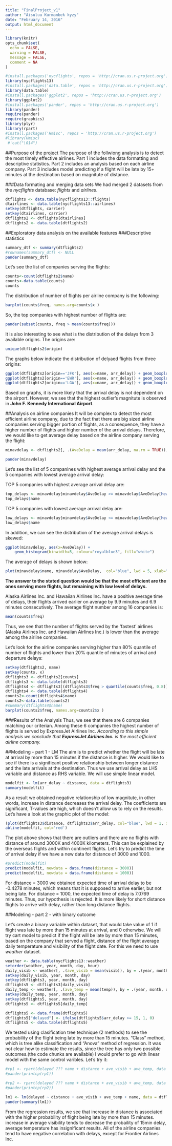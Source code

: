 ---
title: "FinalProject_v1"
author: "Aisuluu Kurmanbek kyzy"
date: "February 14, 2016"
output: html_document
---


```{r}
library(knitr)
opts_chunk$set(
  echo = FALSE,
  warning = FALSE,
  message = FALSE,
  comment = NA 
)
```

```{r, echo=FALSE,  message = FALSE}
#install.packages('nycflights', repos = 'http://cran.us.r-project.org')
library(nycflights13)
#install.packages('data.table', repos = 'http://cran.us.r-project.org')
library(data.table)
#install.packages('ggplot2', repos = 'http://cran.us.r-project.org')
library(ggplot2) 
#install.packages('pander', repos = 'http://cran.us.r-project.org')
library(pander)
require(pander)
require(graphics)
library(plyr)
library(rpart)
#install.packages('Hmisc', repos = 'http://cran.us.r-project.org')
#library(Hmisc)
 #'cat("\014")
```

##Purpose of the project
The purpose of the follwiong analysis is to detect the most timely effective airlines.
Part 1 includes the data formatting and descriptive statistics. Part 2 includes an analysis based on each airline company. Part 3 includes model predicting if a flight will be late by 15+ minutes at the destination based on magnitute of distance. 

###Data formating and merging data sets
We had merged 2 datasets from the *nycflights* database: *flights* and *airlines*.
```{r, echo=FALSE}
dtflights <- data.table(nycflights13::flights)
dtairlines <- data.table(nycflights13::airlines)
setkey(dtflights, carrier)
setkey(dtairlines, carrier)
dtflights2 <- dtflights[dtairlines]
dtflights2 <- data.table(dtflights2)
```

##Exploratory data analysis on the available features
###Descriptive statistics
```{r, echo=FALSE}
summary_dtf <- summary(dtflights2)
#rownames(summary_dtf) <- NULL
pander(summary_dtf)

```

Let's see the list of companies serving the flights:
```{r, echo=FALSE}
counts<-count(dtflights2$name)
counts<-data.table(counts)
counts
```

The distribution of number of flights per airline company is the following:
```{r, echo=FALSE}
barplot(counts$freq, names.arg=counts$x )
```

So, the top companies with highest number of flights are:
```{r, echo=FALSE}
pander(subset(counts, freq > mean(counts$freq)))
```

It is also interesting to see what is the distribution of the delays from 3 available origins. The origins are:
```{r, echo=FALSE}
unique(dtflights2$origin)
```

The graphs below indicate the distribution of delyaed flights from three origins:
```{r, echo=FALSE}
ggplot(dtflights2[origin=='JFK'], aes(x=name, arr_delay)) + geom_boxplot() + ggtitle("John F. Kennedy International Airport") + xlab("Airline Companies") + ylab("Arrival Delay") 
ggplot(dtflights2[origin=='EWR'], aes(x=name, arr_delay)) + geom_boxplot() + ggtitle("Newark Liberty International Airport")+ xlab("Airline Companies") + ylab("Arrival Delay") 
ggplot(dtflights2[origin=='LGA'], aes(x=name, arr_delay)) + geom_boxplot() +  ggtitle("LaGuardia Airport")+ xlab("Airline Companies") + ylab("Arrival Delay") 
```

Based on graphs, it is more likely that the arrival delay is not dependent on the airport. However, we see that the highest outlier's magnitute is observed in **John F. Kennedy International Airport**.

##Analysis on airline companies
It will be complex to detect the most efficient airline company, due to the fact that there are big sized airline companies serving bigger portion of flights, as a consequence, they have a higher number of flights and higher number of the arrival delays. Therefore, we would like to get average delay based on the airline company serving the flight:

```{r, echo=FALSE}

minavdelay <- dtflights2[, .(AveDelay = mean(arr_delay, na.rm = TRUE)), by = name]

pander(minavdelay)
``` 

Let's see the list of 5 companines with highest average arrival delay and the 5 companies with lowest average arrival delay:

TOP 5 companies with highest average arrival delay are:

```{r, echo=FALSE}
top_delays <- minavdelay[minavdelay$AveDelay >= minavdelay$AveDelay[head(order(minavdelay$AveDelay, decreasing=TRUE))][5] , ]
top_delays$name
```

TOP 5 companies with lowest average arrival delay are:

```{r, echo=FALSE}
low_delays <- minavdelay[minavdelay$AveDelay <= minavdelay$AveDelay[head(order(minavdelay$AveDelay, decreasing=FALSE))][5] , ]
low_delays$name
```

In addition, we can see the distribution of the average arrival delays is skewed:

```{r, echo=FALSE}
ggplot(minavdelay, aes(x=AveDelay)) +
    geom_histogram(binwidth=5, colour="royalblue3", fill="white")
```

The average of delays is shown below:

```{r, echo=FALSE}
plot(minavdelay$name, minavdelay$AveDelay,  col="blue", lwd = 5, xlab="Airlines", ylab="Arrival Delay", main="Average of delays")
```

**The answer to the stated question would be that the most efficient are the ones serving more flights, but remaining with low level of delays.**

Alaska Airlines Inc. and Hawaiian Airlines Inc. have a positive average time of delays, their flights arrived earlier on average by 9.9 minutes and 6.9 minutes consecutively. 
The average flight number among 16 companies is:

```{r, echo=FALSE}
mean(counts$freq)
```

Thus, we see that the number of flights served by the 'fastest' airlines (Alaska Airlines Inc. and Hawaiian Airlines Inc.) is lower than the average among the airline companies.

Let's look for the airline companies serving higher than 80% quantile of number of flights and lower than 20% quantile of minutes of arrival and departure delays:

```{r, echo=FALSE}
setkey(dtflights2, name)
setkey(counts, x)
dtflights3 <- dtflights2[counts]
dtflights3 <- data.table(dtflights3)
dtflights4 <- dtflights3[(dtflights3$freq > quantile(counts$freq, 0.8)) & (dtflights3$dep_delay < quantile(dtflights3$dep_delay, 0.2, na.rm = TRUE)) & (dtflights3$arr_delay < quantile(dtflights3$arr_delay, 0.2, na.rm = TRUE)), ]
dtflights4 <- data.table(dtflights4)
counts2<-count(dtflights4$name)
counts2<-data.table(counts2)
#summary(dtflights4$name)
barplot(counts2$freq, names.arg=counts2$x )
```

###Results of the Analysis
Thus, we see that there are 6 companies matching our criterian. Among these 6 companies the highest number of flights is served by ExpressJet Airlines Inc. *According to this simple analysis we conclude that **ExpressJet Airlines Inc.** is the most efficient airline company.*

##Modeling - part 1 - LM 
The aim is to predict whether the flight will be late at arrival by more than 15 minutes if the distance is higher. 
We would like to see if there is a significant positive relationship between longer distance and the late arrivals at the destination. 
Thus we use arrival delay as LHS variable and distance as RHS variable.
We will use simple linear model.

```{r, echo=FALSE}
modelfit <- lm(arr_delay ~ distance, data = dtflights3)
summary(modelfit)
```

As a result we obtained negative relationship of low magnitute, in other words, increase in distance decreases the arrival delay. The coefficients are significant, T-values are high, which doesn't allow us to rely on the results. Let's have a look at the graphic plot of the model:

```{r, echo=FALSE}
(plot(dtflights3$distance, dtflights3$arr_delay, col="blue", lwd = 1, xlab="Distance", ylab="Arrival Delay", main="Linear Model"))
abline(modelfit, col='red')
```

The plot above shows that there are outliers and there are no flights with distance of around 3000K and 4000K kilometers. This can be explained by the overseas flights and within continent flights. Let's try to predict the time of arrival delay if we have a new data for distance of 3000 and 1000.

```{r, echo=FALSE}
#predict(modelfit)
predict(modelfit, newdata = data.frame(distance = 3000))
predict(modelfit, newdata = data.frame(distance = 1000))
```
For distance = 3000 we obtained expected time of arrival delay to be -0.4278 minutes, which means that it is supposed to arrive earlier, but not being late. For distance = 1000, the expected time of delay is 7.0769 minutes. Thus, our hypothesis is rejected. It is more likely for short distance flights to arrive with delay, rather than long distance flights.

##Modeling - part 2 - with binary outcome

Let's create a binary variable within dataset, that would take value of 1 if flight was late by more than 15 minutes at arrival, and 0 otherwise. We will try cart model to predict if the flight will be late by more than 15 minutes, based on the company that served a flight, distance of the flight  average daily temperature and visibility of the flight date. For this we need to use *weather* dataset.
```{r, echo=FALSE}
weather <- data.table(nycflights13::weather)
setorder(weather, year, month, day, hour)
daily_visib <- weather[, .(ave_visib = mean(visib)), by = .(year, month, day)]
setkey(daily_visib, year, month, day)
setkey(dtflights3, year, month, day)
dtflights5 <- dtflights3[daily_visib]
daily_temp <- weather[, .(ave_temp = mean(temp)), by = .(year, month, day)]
setkey(daily_temp, year, month, day)
setkey(dtflights5, year, month, day)
dtflights5 <- dtflights5[daily_temp]

dtflights5 <- data.frame(dtflights5)
dtflights5["delayed"] <- ifelse(dtflights5$arr_delay >= 15, 1, 0)
dtflights5 <- data.table(dtflights5)


```

We tested using clasification tree technique (2 methods) to see the probability of the flight being late by more than 15 minutes. "Class" method, which is tree alike classification and "Anova" method of regression. It was not clear how to estimate the results, since the tree has only two possible outcomes.(the code chunks are available) I would prefer to go with linear model with the same control varibles. Let's try it:

```{r, echo=FALSE}
#rp1 <- rpart(delayed ??? name + distance + ave_visib + ave_temp, data = dtflights5, method="class")
#pander(printcp(rp1))
```
  

```{r, echo=FALSE}
#rp2 <- rpart(delayed ??? name + distance + ave_visib + ave_temp, data = dtflights5, method="anova")
#pander(printcp(rp2))
```

```{r, echo=FALSE}
lm1 <- lm(delayed ~ distance + ave_visib + ave_temp + name, data = dtflights5)
pander(summary(lm1))
```

From the regression results, we see that increase in distance is associated with the higher probability of flight being late by more than 15 minutes. increase in average visibility tends to decrease the probaility of 15min delay, average temperature has insignificant results. All of the airline companies tend to have negative correlation with delays, except for Frontier Airlines Inc.
